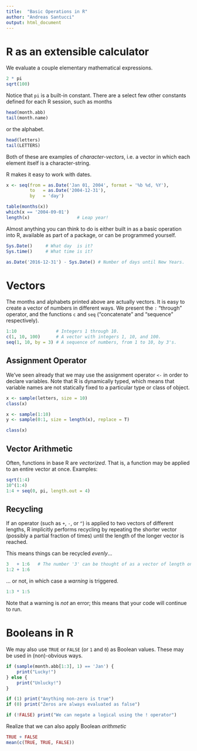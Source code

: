 ```yaml
---
title:  "Basic Operations in R"
author: "Andreas Santucci"
output: html_document
---
```


# R as an extensible calculator
We evaluate a couple elementary mathematical expressions.

```r
2 * pi
sqrt(100)
```

Notice that `pi` is a built-in constant. There are a select
few other constants defined for each R session, such as months

```r
head(month.abb)
tail(month.name)
```

or the alphabet.

```r
head(letters)
tail(LETTERS)
```

Both of these are examples of *character-vectors*, i.e. a vector in which each element itself is a character-string.

R makes it easy to work with dates.

```r
x <- seq(from = as.Date('Jan 01, 2004', format = '%b %d, %Y'),
         to   = as.Date('2004-12-31'),
         by   = 'day')

table(months(x))
which(x == '2004-09-01')
length(x)                  # Leap year!
```

Almost anything you can think to do is either built in as a basic operation
into R, available as part of a package, or can be programmed yourself.

```r
Sys.Date()     # What day  is it?
Sys.time()     # What time is it?

as.Date('2016-12-31') - Sys.Date() # Number of days until New Years.
```

# Vectors

The months and alphabets printed above are actually vectors.
It is easy to create a vector of numbers in different ways. We present
the `:` "through" operator, and the functions `c` and
`seq` ("concatenate" and "sequence" respectively).

```r
1:10               # Integers 1 through 10.
c(1, 10, 100)      # A vector with integers 1, 10, and 100.
seq(1, 10, by = 3) # A sequence of numbers, from 1 to 10, by 3's.
```

## Assignment Operator
We've seen already that we may use the assignment operator `<-` in order to
declare variables. Note that R is dynamically typed, which means that variable
names are not statically fixed to a particular type or class of object.

```r
x <- sample(letters, size = 10)
class(x)
```

```r
x <- sample(1:10)
y <- sample(0:1, size = length(x), replace = T)

class(x)
```

## Vector Arithmetic
Often, functions in base R are *vectorized*. That is, a function may be applied to an entire vector at once. Examples:

```r
sqrt(1:4)
10^(1:4)
1:4 + seq(0, pi, length.out = 4)
```

## Recycling
If an operator (such as `+`, `-`, or `^`) is applied to two vectors of different
lengths, R implicitly performs recycling by repeating the shorter vector (possibly a partial fraction of times) until the length of the longer vector is reached.

This means things can be recycled *evenly*...

```r
3   + 1:6   # The number '3' can be thought of as a vector of length one.
1:2 + 1:6
```

... or not, in which case a *warning* is triggered.

```r
1:3 * 1:5
```

Note that a warning is *not* an error; this means that your code will continue to run.

# Booleans in R
We may also use `TRUE` or `FALSE` (or `1` and `0`) as Boolean values. These may be used in (non)-obvious ways.

```r
if (sample(month.abb[1:3], 1) == 'Jan') {
    print("Lucky!")
} else {
    print("Unlucky!") 
}

if (1) print("Anything non-zero is true")
if (0) print("Zeros are always evaluated as false")

if (!FALSE) print("We can negate a logical using the ! operator")
```

Realize that we can also apply Boolean *arithmetic*

```r
TRUE + FALSE
mean(c(TRUE, TRUE, FALSE))
```

